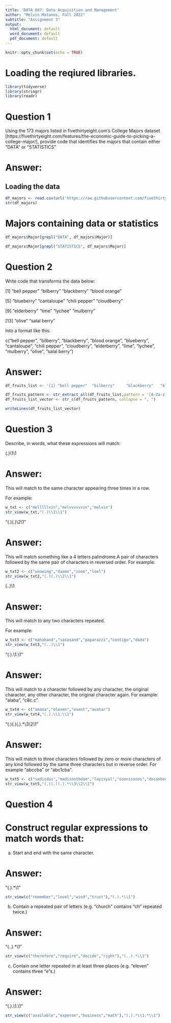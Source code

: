 ```yaml
---
title: 'DATA 607: Data Acquisition and Management'
author: "Melvin Matanos, Fall 2022"
subtitle: "Assignment 3"
output:
  html_document: default
  word_document: default
  pdf_document: default
---
```


```r
knitr::opts_chunk$set(echo = TRUE)
```


# Loading the reqiured libraries.

```r
library(tidyverse)
library(stringr)
library(readr)
```


# Question 1

Using the 173 majors listed in fivethirtyeight.com’s College Majors dataset [https://fivethirtyeight.com/features/the-economic-guide-to-picking-a-college-major/], provide code that identifies the majors that contain either “DATA” or “STATISTICS”

# Answer:

## Loading the data 

```r
df_majors <- read.csv(url('https://raw.githubusercontent.com/fivethirtyeight/data/master/college-majors/majors-list.csv'), stringsAsFactors = F)
str(df_majors)
```


# Majors containing data or statistics

```r
df_majors$Major[grepl("DATA", df_majors$Major)]
```

```r
df_majors$Major[grepl("STATISTICS", df_majors$Major)]
```

# Question 2

Write code that transforms the data below:

[1] “bell pepper” “bilberry” “blackberry” “blood orange”

[5] “blueberry” “cantaloupe” “chili pepper” “cloudberry”

[9] “elderberry” “lime” “lychee” “mulberry”

[13] “olive” “salal berry”

Into a format like this:

c(“bell pepper”, “bilberry”, “blackberry”, “blood orange”, “blueberry”, “cantaloupe”, “chili pepper”, “cloudberry”, “elderberry”, “lime”, “lychee”, “mulberry”, “olive”, “salal berry”)

# Answer:

```r
df_fruits_list <- '[1] "bell pepper"  "bilberry"     "blackberry"   "blood orange" [5] "blueberry"    "cantaloupe"   "chili pepper" "cloudberry"  [9] "elderberry"   "lime"         "lychee"       "mulberry"    [13] "olive"        "salal berry"'
```

```r
df_fruits_pattern <- str_extract_all(df_fruits_list,pattern = '[A-Za-z]+.?[A-Za-z]+')
df_fruits_list_vector <- str_c(df_fruits_pattern, collapse = ", ")
```


```r
writeLines(df_fruits_list_vector)
```

# Question 3

Describe, in words, what these expressions will match: 

(.)\1\1

# Answer:

This will match to the same character appearing three times in a row.

For example: 

```r
w_txt <- c("melllllvin","melvvvvvvin","melvin")
str_view(w_txt,"(.)\\1\\1")
```


“(.)(.)\2\1”

# Answer:

This will match something like a 4 letters palindrome.A pair of characters followed by the same pair of characters in reversed order.
For example: 
 
```r
w_txt2 <- c("woowing","daamn","zoom","lool")
str_view(w_txt2,"(.)(.)\\2\\1")
```


(..)\1

# Answer:

This will match to any two characters repeated.

For example:

```r
w_txt3 <- c("mahahand","sasasand","paparazzi","contigo","dada")
str_view(w_txt3,"(..)\\1")
```


“(.).\1.\1”

# Answer:

This will match to a character followed by any character, the original character, any other character, the original character again. For example: "alaba", "c8c.c".


```r
w_txt4 <- c("amana","eleven","event","avatar")
str_view(w_txt4,"(.).\\1.\\1")
```



"(.)(.)(.).*\3\2\1"

# Answer:

This will match to three characters followed by zero or more characters of any kind followed by the same three characters but in reverse order. For example "abccba" or "abc1cba".

```r
w_txt5 <- c("sadisdas","madisnotbdam","layisyal","soonisnoos","docanbeod")
str_view(w_txt5,"(.)(.)(.).*\\3\\2\\1")
```

# Question 4

# Construct regular expressions to match words that:

a. Start and end with the same character.

# Answer:
 
 "(.).*\1"

```r
str_view(c("remember","level","wind","trust"),"(.).*\\1")
```


b. Contain a repeated pair of letters (e.g. “church” contains “ch” repeated twice.)

# Answer:

"(..).*\1"

```r
str_view(c("therefore","require","decide","right"),"(..).*\\1")
```
c. Contain one letter repeated in at least three places (e.g. “eleven” contains three “e”s.)

# Answer:

 “(.).\1.\1”
 
```r
str_view(c("available","expense","business","math"),"(.).*\\1.*\\1")
```
 
